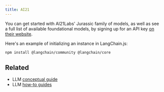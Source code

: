 ```yaml
---
title: AI21
---
```


You can get started with AI21Labs' Jurassic family of models, as well as see a full list of available foundational models, by signing up for an API key [on their website](https://www.ai21.com/).

Here's an example of initializing an instance in LangChain.js:

```bash npm
npm install @langchain/community @langchain/core
```


<Ai21 />

## Related

- LLM [conceptual guide](/oss/concepts/text_llms)
- LLM [how-to guides](/oss/how-to/#llms)
